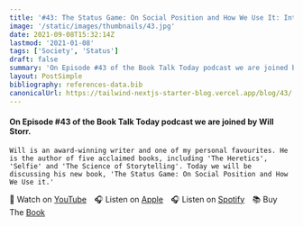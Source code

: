 ```yaml
---
title: '#43: The Status Game: On Social Position and How We Use It: Interview with Will Storr'
image: '/static/images/thumbnails/43.jpg'
date: 2021-09-08T15:32:14Z
lastmod: '2021-01-08'
tags: ['Society', 'Status']
draft: false
summary: 'On Episode #43 of the Book Talk Today podcast we are joined by Will Storr. Will is an award-winning writer and one of my personal favourites. He is the author of five acclaimed books, including The Heretics, Selfie and The Science of Storytelling. Today we will be discussing his new book, The Status Game: On Social Position and How We Use it. '
layout: PostSimple
bibliography: references-data.bib
canonicalUrl: https://tailwind-nextjs-starter-blog.vercel.app/blog/43/
---
```


#### On Episode #43 of the Book Talk Today podcast we are joined by Will Storr.

    Will is an award-winning writer and one of my personal favourites. He is the author of five acclaimed books, including 'The Heretics', 'Selfie' and 'The Science of Storytelling'. Today we will be discussing his new book, 'The Status Game: On Social Position and How We Use it.'

🎥&nbsp;Watch on [YouTube]&emsp;🎧&nbsp;Listen on [Apple]&emsp;🎧&nbsp;Listen on [Spotify]&emsp;📚&nbsp;Buy The [Book]&emsp;

[youtube]: https://youtu.be/MAEXFq3Q8gs
[apple]: https://podcasts.apple.com/gb/podcast/43-the-status-game-on-social-position-and-how-we-use/id1525619296?i=1000534710570
[spotify]: https://open.spotify.com/episode/6b6LklS6WRB3hNkPW7xcDr?si=we2rhBCLRk2Js4rADfM3hA
[book]: https://amzn.to/3WXARb5
